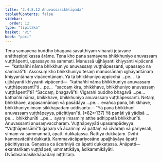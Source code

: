 ```yaml
---
title: "2.4.8.12 Anuvassasikkhāpada"
tableOfContents: false
sidebar:
  order: 12
type: "tipitaka"
basket: "vi"
book: "paci"
---
```



<DynamicBreadcrumb />

<Division number="1170" book="paci" e="ch" v="2" p="448">

<Paragraph number="3409" book="paci">
Tena samayena buddho bhagavā sāvatthiyaṃ viharati jetavane anāthapiṇḍikassa ārāme. Tena kho pana samayena bhikkhuniyo anuvassaṃ vuṭṭhāpenti, upassayo na sammati. Manussā ujjhāyanti khiyyanti vipācenti—  “kathañhi nāma bhikkhuniyo anuvassaṃ vuṭṭhāpessanti, upassayo na sammatī”ti.
</Paragraph>

<Paragraph number="3410" book="paci">
Assosuṃ kho bhikkhuniyo tesaṃ manussānaṃ ujjhāyantānaṃ khiyyantānaṃ vipācentānaṃ. Yā tā bhikkhuniyo appicchā …pe…  tā ujjhāyanti khiyyanti vipācenti—  “kathañhi nāma bhikkhuniyo anuvassaṃ vuṭṭhāpessantī”ti …pe…  “saccaṃ kira, bhikkhave, bhikkhuniyo anuvassaṃ vuṭṭhāpentī”ti? “Saccaṃ, bhagavā”ti. Vigarahi buddho bhagavā …pe…  kathañhi nāma, bhikkhave, bhikkhuniyo anuvassaṃ vuṭṭhāpessanti. Netaṃ, bhikkhave, appasannānaṃ vā pasādāya …pe…  evañca pana, bhikkhave, bhikkhuniyo imaṃ sikkhāpadaṃ uddisantu—
</Paragraph>

</Division>
<Division number="1171" book="paci" e="ch" v="2" p="449">

<Paragraph number="3411" book="paci">
<Emphasis>“Yā pana bhikkhunī anuvassaṃ vuṭṭhāpeyya, pācittiyan”</Emphasis>ti. (*82*:<Emphasis>137</Emphasis>)
</Paragraph>

</Division>
<Division number="1172" book="paci" e="ch" v="2" p="449">

<Paragraph number="3412" book="paci">
<Emphasis>Yā panā</Emphasis>ti yā yādisā …pe…  <Emphasis>bhikkhunī</Emphasis>ti …pe…  ayaṃ imasmiṃ atthe adhippetā bhikkhunīti.
</Paragraph>

<Paragraph number="3413" book="paci">
<Emphasis>Anuvassan</Emphasis>ti anusaṃvaccharaṃ. <Emphasis>Vuṭṭhāpeyyā</Emphasis>ti upasampādeyya.
</Paragraph>

<Paragraph number="3414" book="paci">
“Vuṭṭhāpessāmī”ti gaṇaṃ vā ācariniṃ vā pattaṃ vā cīvaraṃ vā pariyesati, sīmaṃ vā sammannati, āpatti dukkaṭassa. Ñattiyā dukkaṭaṃ. Dvīhi kammavācāhi dukkaṭā. Kammavācāpariyosāne upajjhāyāya āpatti pācittiyassa. Gaṇassa ca ācariniyā ca āpatti dukkaṭassa.
</Paragraph>

</Division>
<Division number="1173" book="paci" e="ch" v="2" p="449">

<Paragraph number="3415" book="paci">
Anāpatti—  ekantarikaṃ vuṭṭhāpeti, ummattikāya, ādikammikāyāti.

</Paragraph>
</Division>

<Paragraph number="3416" type="center" book="paci">
Dvādasamasikkhāpadaṃ niṭṭhitaṃ.
</Paragraph>